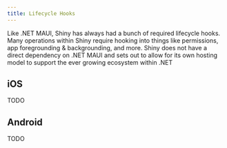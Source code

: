 ```yaml
---
title: Lifecycle Hooks
---
```


Like .NET MAUI, Shiny has always had a bunch of required lifecycle hooks.  Many operations within Shiny require hooking into things like permissions,
app foregrounding & backgrounding, and more.  Shiny does not have a direct dependency on .NET MAUI and sets out to allow for its own hosting model
to support the ever growing ecosystem within .NET

## iOS

TODO

## Android

TODO
